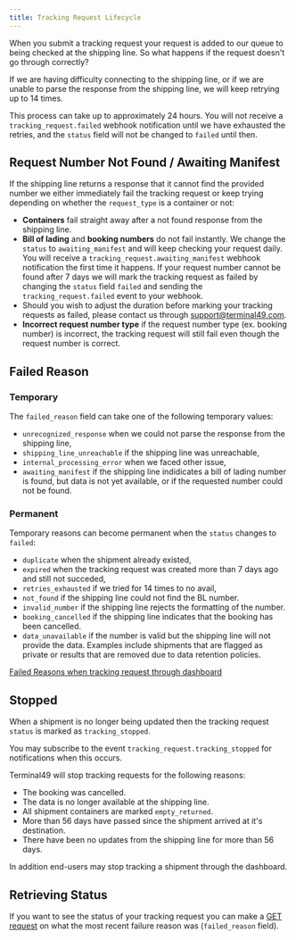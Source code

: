 ```yaml
---
title: Tracking Request Lifecycle
---
```

When you submit a tracking request your request is added to our queue to being checked at the shipping line. So what happens if the request doesn't go through correctly?

If we are having difficulty connecting to the shipping line, or if we are unable to parse the response from the shipping line, we will keep retrying up to 14 times.

This process can take up to approximately 24 hours. You will not receive a `tracking_request.failed` webhook notification until we have exhausted the retries, and the `status` field will not be changed to `failed` until then.

## Request Number Not Found / Awaiting Manifest

If the shipping line returns a response that it cannot find the provided number we either immediately fail the tracking request or keep trying depending on whether the `request_type` is a container or not:

 * **Containers** fail straight away after a not found response from the shipping line.
 * **Bill of lading** and **booking numbers** do not fail instantly. We change the `status` to `awaiting_manifest` and will keep checking your request daily. You will receive a `tracking_request.awaiting_manifest` webhook notification the first time it happens. If your request number cannot be found after 7 days we will mark the tracking request as failed by changing the `status` field `failed` and sending the `tracking_request.failed` event to your webhook.
 * Should you wish to adjust the duration before marking your tracking requests as failed, please contact us through support@terminal49.com.
 * **Incorrect request number type** if the request number type (ex. booking number) is incorrect, the tracking request will still fail even though the request number is correct.


## Failed Reason

### Temporary

The `failed_reason` field can take one of the following temporary values:

 * `unrecognized_response` when we could not parse the response from the shipping line,
 * `shipping_line_unreachable` if the shipping line was unreachable,
 * `internal_processing_error` when we faced other issue,
 * `awaiting_manifest` if the shipping line indidicates a bill of lading number is found, but data is not yet available, or if the requested number could not be found.

### Permanent

Temporary reasons can become permanent when the `status` changes to `failed`:

 * `duplicate` when the shipment already existed,
 * `expired` when the tracking request was created more than 7 days ago and still not succeded,
 * `retries_exhausted` if we tried for 14 times to no avail,
 * `not_found` if the shipping line could not find the BL number.
 * `invalid_number` if the shipping line rejects the formatting of the number.
 * `booking_cancelled` if the shipping line indicates that the booking has been cancelled.
 * `data_unavailable` if the number is valid but the shipping line will not provide the data. Examples include shipments that are flagged as private or results that are removed due to data retention policies.

[Failed Reasons when tracking request through dashboard](https://help.terminal49.com/en/articles/6116676-what-happens-after-i-add-a-shipment-to-terminal49-recently-added-shipments#h_ac9b93504f)

## Stopped

When a shipment is no longer being updated then the tracking request `status` is marked as `tracking_stopped`.

You may subscribe to the event `tracking_request.tracking_stopped` for notifications when this occurs.

Terminal49 will stop tracking requests for the following reasons:

 * The booking was cancelled.
 * The data is no longer available at the shipping line.
 * All shipment containers are marked `empty_returned`.
 * More than 56 days have passed since the shipment arrived at it's destination.
 * There have been no updates from the shipping line for more than 56 days.

 In addition end-users may stop tracking a shipment through the dashboard.

## Retrieving Status

If you want to see the status of your tracking request you can make a [GET request](/docs/api-docs/api-reference/tracking-requests/get-a-single-tracking-request) on what the most recent failure reason was (`failed_reason` field).